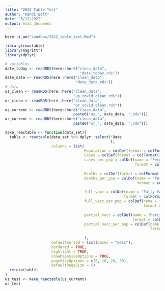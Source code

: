 ```yaml
---
title: "2022 Table Test"
author: "Randi Bolt"
date: "5/12/2022"
output: html_document
---
```


```r
here::i_am("sandbox/2022_table_test.Rmd")

library(reactable)
library(magrittr)
library(dplyr)
```


```r
# variables
date_today <- readRDS(here::here("clean_data",
                                  "date_today.rds"))
date_data <- readRDS(here::here("clean_data",
                                "date_data.rds"))
# data
us_clean <- readRDS(here::here("clean_data",
                               "us_covid_clean.rds"))
or_clean <- readRDS(here::here("clean_data",
                               "or_covid_clean.rds"))
us_current <- readRDS(here::here("clean_data",
                               paste0("us_", date_data, ".rds")))
or_current <- readRDS(here::here("clean_data",
                               paste0("or_", date_data, ".rds")))
```

```r
make_reactable <- function(data_set){
  table <- reactable(data_set %>% dplyr::select(!Date
                                                ),
                     columns = list(
                                    Population = colDef(format = colFormat(separators = TRUE)),
                                    Cases = colDef(format = colFormat(separators = TRUE)),
                                    cases_per_pop = colDef(name = "Percent of Cases",
                                                           format = colFormat(percent = TRUE,
                                                                              digits = 2)),
                                    Deaths = colDef(format = colFormat(separators = TRUE)),
                                    deaths_per_pop = colDef(name = "Percent of Deaths",
                                                            format = colFormat(percent = TRUE,
                                                                               digits = 2)),
                                    full_vacc = colDef(name = "Fully Vaccinated",
                                                      format = colFormat(separators = TRUE)),
                                    full_vacc_per_pop = colDef(name = "Percent Fully Vaccinated",
                                                               format = colFormat(percent = TRUE,
                                                                                  digits = 2)),
                                    partial_vacc = colDef(name = "Partially Vaccinated",
                                                          format = colFormat(separators = TRUE)),
                                    partial_vacc_per_pop = colDef(name = "Percent Partially Vaccinated",
                                                                  format = colFormat(percent = TRUE,
                                                                                     digits = 2))
                                    ),
                     defaultSorted = list(Cases = "desc"),
                     bordered = TRUE,
                     highlight = TRUE,
                     showPageSizeOptions = TRUE,
                     pageSizeOptions = c(5, 10, 20, 50),
                     defaultPageSize = 5)
  return(table)
}
us_test <- make_reactable(us_current)
us_test
```
